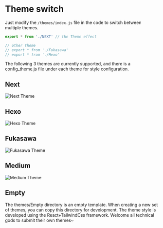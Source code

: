 # Theme switch
Just modify the `/themes/index.js` file in the code to switch between multiple themes.

```javascript
export * from './NEXT' // the Theme effect

// other theme
// export * from './Fukasawa'
// export * from './Hexo'
```


The following 3 themes are currently supported, and there is a config_theme.js file under each theme for style configuration.

## Next
![Next Theme](/demo.png)


## Hexo
![Hexo Theme](/theme-hexo.png)
## Fukasawa
![Fukasawa Theme](/theme-fukasawa.png)

## Medium
![Medium Theme](/theme-medium.png)

## Empty
The themes/Empty directory is an empty template. When creating a new set of themes, you can copy this directory for development. The theme style is developed using the React+TailwindCss framework. Welcome all technical gods to submit their own themes~

